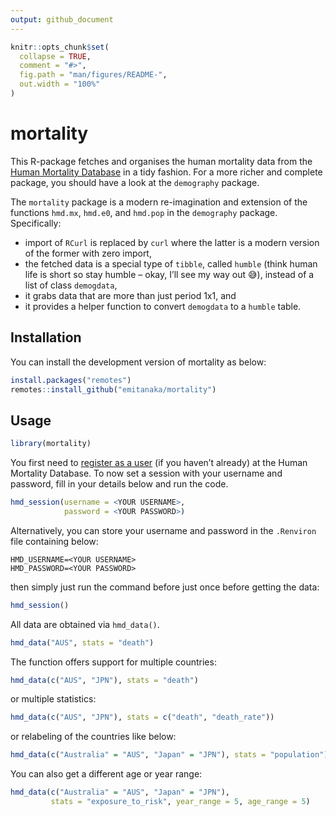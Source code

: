 ```yaml
---
output: github_document
---
```


<!-- README.md is generated from README.Rmd. Please edit that file -->

```r
knitr::opts_chunk$set(
  collapse = TRUE,
  comment = "#>",
  fig.path = "man/figures/README-",
  out.width = "100%"
)
```

# mortality

<!-- badges: start -->
<!-- badges: end -->

This R-package fetches and organises the human mortality data from the [Human Mortality Database](mortality.org) in a tidy fashion. For a more richer and complete package, you should have a look at the `demography` package. 

The `mortality` package is a modern re-imagination and extension of the functions `hmd.mx`, `hmd.e0`, and `hmd.pop` in the `demography` package. Specifically:

* import of `RCurl` is replaced by `curl` where the latter is a modern version of the former with zero import,
* the fetched data is a special type of `tibble`, called `humble` (think human life is short so stay humble -- okay, I'll see my way out 😅), instead of a list of class `demogdata`, 
* it grabs data that are more than just period 1x1, and 
* it provides a helper function to convert `demogdata` to a `humble` table. 

## Installation

You can install the development version of mortality as below:

``` r
install.packages("remotes")
remotes::install_github("emitanaka/mortality")
```

## Usage

```r
library(mortality)
```


You first need to [register as a user](https://www.mortality.org/mp/auth.pl) (if you haven't already) at the Human Mortality Database. To now set a session with 
your username and password, fill in your details below and run the code. 

```r
hmd_session(username = <YOUR USERNAME>,
            password = <YOUR PASSWORD>)
```

Alternatively, you can store your username and password in the `.Renviron` file
containing below:

```
HMD_USERNAME=<YOUR USERNAME>
HMD_PASSWORD=<YOUR PASSWORD>
```

then simply just run the command before just once before getting the data:

```r
hmd_session()
```

All data are obtained via `hmd_data()`. 

```r
hmd_data("AUS", stats = "death")
```

The function offers support for multiple countries:

```r
hmd_data(c("AUS", "JPN"), stats = "death")
```

or multiple statistics:

```r
hmd_data(c("AUS", "JPN"), stats = c("death", "death_rate"))
```

or relabeling of the countries like below:

```r
hmd_data(c("Australia" = "AUS", "Japan" = "JPN"), stats = "population")
```

You can also get a different age or year range:

```r
hmd_data(c("Australia" = "AUS", "Japan" = "JPN"), 
         stats = "exposure_to_risk", year_range = 5, age_range = 5)
```
